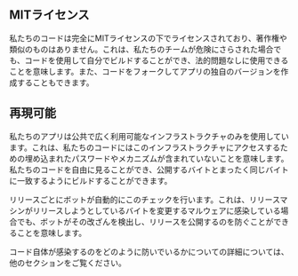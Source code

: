 ## MITライセンス

<div className="h-2"/>

私たちのコードは完全にMITライセンスの下でライセンスされており、著作権や類似のものはありません。これは、私たちのチームが危険にさらされた場合でも、コードを使用して自分でビルドすることができ、法的問題なしに使用できることを意味します。また、コードをフォークしてアプリの独自のバージョンを作成することもできます。

<div className="h-4"/>

## 再現可能

<div className="h-2"/>

私たちのアプリは公共で広く利用可能なインフラストラクチャのみを使用しています。これは、私たちのコードにはこのインフラストラクチャにアクセスするための埋め込まれたパスワードやメカニズムが含まれていないことを意味します。私たちのコードを自由に見ることができ、公開するバイトとまったく同じバイトに一致するようにビルドすることができます。

<div className="h-2"/>

リリースごとにボットが自動的にこのチェックを行います。これは、リリースマシンがリリースしようとしているバイトを変更するマルウェアに感染している場合でも、ボットがその改ざんを検出し、リリースを公開するのを防ぐことができることを意味します。

<div className="h-2"/>

コード自体が感染するのをどのように防いでいるかについての詳細については、他のセクションをご覧ください。

